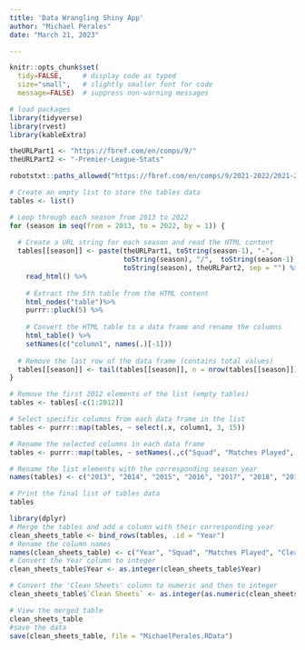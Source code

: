 ```yaml
---
title: 'Data Wrangling Shiny App'
author: "Michael Perales"
date: "March 21, 2023"

---
```



```r
knitr::opts_chunk$set(
  tidy=FALSE,     # display code as typed
  size="small",   # slightly smaller font for code
  message=FALSE)  # suppress non-warning messages

# load packages
library(tidyverse)
library(rvest)
library(kableExtra)
```

```r
theURLPart1 <- "https://fbref.com/en/comps/9/"
theURLPart2 <- "-Premier-League-Stats"
```



```r
robotstxt::paths_allowed("https://fbref.com/en/comps/9/2021-2022/2021-2022-Premier-League-Stats")
```





```r
# Create an empty list to store the tables data
tables <- list()

# Loop through each season from 2013 to 2022
for (season in seq(from = 2013, to = 2022, by = 1)) {
  
  # Create a URL string for each season and read the HTML content
  tables[[season]] <- paste(theURLPart1, toString(season-1), "-",
                            toString(season), "/",  toString(season-1), "-",
                            toString(season), theURLPart2, sep = "") %>%
    read_html() %>% 
    
    # Extract the 5th table from the HTML content
    html_nodes("table")%>%
    purrr::pluck(5) %>%
    
    # Convert the HTML table to a data frame and rename the columns
    html_table() %>%
    setNames(c("column1", names(.)[-1]))
  
  # Remove the last row of the data frame (contains total values)
  tables[[season]] <- tail(tables[[season]], n = nrow(tables[[season]]) - 1)
}

# Remove the first 2012 elements of the list (empty tables)
tables <- tables[-c(1:2012)]

# Select specific columns from each data frame in the list
tables <- purrr::map(tables, ~ select(.x, column1, 3, 15))

# Rename the selected columns in each data frame
tables <- purrr::map(tables, ~ setNames(.,c("Squad", "Matches Played", "Clean Sheets")))

# Rename the list elements with the corresponding season year
names(tables) <- c("2013", "2014", "2015", "2016", "2017", "2018", "2019", "2020", "2021", "2022")

# Print the final list of tables data
tables


```

```r
library(dplyr)
# Merge the tables and add a column with their corresponding year
clean_sheets_table <- bind_rows(tables, .id = "Year")
# Rename the column names
names(clean_sheets_table) <- c("Year", "Squad", "Matches Played", "Clean Sheets")
# Convert the Year column to integer
clean_sheets_table$Year <- as.integer(clean_sheets_table$Year)

# Convert the 'Clean Sheets' column to numeric and then to integer
clean_sheets_table$`Clean Sheets` <- as.integer(as.numeric(clean_sheets_table$`Clean Sheets`))

# View the merged table
clean_sheets_table
#save the data
save(clean_sheets_table, file = "MichaelPerales.RData")

```





